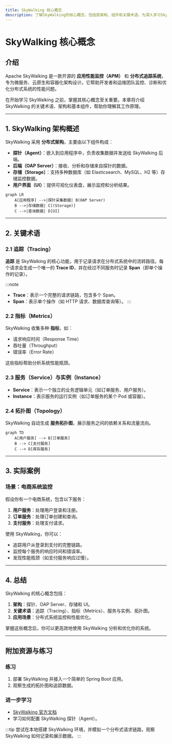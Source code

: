 ```yaml
---
title: SkyWalking 核心概念
description: 了解SkyWalking的核心概念，包括其架构、组件和关键术语，为深入学习SkyWalking打下基础。
---
```


# SkyWalking 核心概念

## 介绍

Apache SkyWalking 是一款开源的 **应用性能监控（APM）** 和 **分布式追踪系统**，专为微服务、云原生和容器化架构设计。它帮助开发者和运维团队监控、诊断和优化分布式系统的性能问题。  

在开始学习 SkyWalking 之前，掌握其核心概念至关重要。本章将介绍 SkyWalking 的关键术语、架构和基本组件，帮助你理解其工作原理。

---

## 1. SkyWalking 架构概述

SkyWalking 采用 **分布式架构**，主要由以下组件构成：

- **探针（Agent）**：嵌入到应用程序中，负责收集数据并发送给 SkyWalking 后端。
- **后端（OAP Server）**：接收、分析和存储来自探针的数据。
- **存储（Storage）**：支持多种数据库（如 Elasticsearch、MySQL、H2 等）存储监控数据。
- **用户界面（UI）**：提供可视化仪表盘，展示监控和分析结果。

```mermaid
graph LR
    A[应用程序] -->|探针采集数据| B(OAP Server)
    B -->|存储数据| C[(Storage)]
    C -->|查询数据| D[UI]
```

---

## 2. 关键术语

### 2.1 追踪（Tracing）
**追踪** 是 SkyWalking 的核心功能，用于记录请求在分布式系统中的流转路径。每个请求会生成一个唯一的 **Trace ID**，并在经过不同服务时记录 **Span**（即单个操作的记录）。

:::note
- **Trace**：表示一个完整的请求链路，包含多个 Span。
- **Span**：表示单个操作（如 HTTP 请求、数据库查询等）。
:::

### 2.2 指标（Metrics）
SkyWalking 收集多种 **指标**，如：
- 请求响应时间（Response Time）
- 吞吐量（Throughput）
- 错误率（Error Rate）

这些指标帮助分析系统性能瓶颈。

### 2.3 服务（Service）与实例（Instance）
- **Service**：表示一个独立的业务逻辑单元（如订单服务、用户服务）。
- **Instance**：表示服务的运行实例（如订单服务的某个 Pod 或容器）。

### 2.4 拓扑图（Topology）
SkyWalking 自动生成 **服务拓扑图**，展示服务之间的依赖关系和流量流向。

```mermaid
graph TD
    A[用户服务] --> B[订单服务]
    B --> C[支付服务]
    C --> D[库存服务]
```

---

## 3. 实际案例

### 场景：电商系统监控
假设你有一个电商系统，包含以下服务：
1. **用户服务**：处理用户登录和注册。
2. **订单服务**：处理订单创建和查询。
3. **支付服务**：处理支付请求。

使用 SkyWalking，你可以：
- 追踪用户从登录到支付的完整链路。
- 监控每个服务的响应时间和错误率。
- 发现性能瓶颈（如支付服务响应过慢）。

---

## 4. 总结

SkyWalking 的核心概念包括：
1. **架构**：探针、OAP Server、存储和 UI。
2. **关键术语**：追踪（Tracing）、指标（Metrics）、服务与实例、拓扑图。
3. **应用场景**：分布式系统监控和性能优化。

掌握这些概念后，你可以更高效地使用 SkyWalking 分析和优化你的系统。

---

## 附加资源与练习

### 练习
1. 部署 SkyWalking 并接入一个简单的 Spring Boot 应用。
2. 观察生成的拓扑图和追踪数据。

### 进一步学习
- [SkyWalking 官方文档](https://skywalking.apache.org/docs/)
- 学习如何配置 SkyWalking 探针（Agent）。

:::tip
尝试在本地搭建 SkyWalking 环境，并模拟一个分布式请求链路，观察 SkyWalking 如何记录和展示数据。
:::